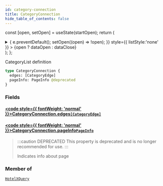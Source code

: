 ```yaml
---
id: category-connection
title: CategoryConnection
hide_table_of_contents: false
---
```






const [open, setOpen] = useState(startOpen);
return (
<details {...(open ? { open: true } : {})} className="details" style={{ border:'none', boxShadow:'none', background:'var(--ifm-background-color)' }}>
<summary
onClick={(e) => {
e.preventDefault();
setOpen((open) => !open);
}}
style={{ listStyle:'none' }} >
{open ? dataOpen : dataClose}
</summary>
{open && children}
</details>
);
};

CategoryList definition

```graphql
type CategoryConnection {
  edges: [CategoryEdge]
  pageInfo: PageInfo @deprecated
}
```

### Fields

#### [<code style={{ fontWeight: 'normal' }}>CategoryConnection.<b>edges</b></code>](#)<Bullet />[`[CategoryEdge]`](/api/objects/category-edge) <Badge class="badge badge--secondary" text="list"/> <Badge class="badge badge--secondary" text="object"/>

>

#### [<code style={{ fontWeight: 'normal' }}>CategoryConnection.<b>pageInfo</b></code>](#)<Bullet />[`PageInfo`](/api/objects/page-info) <Badge class="badge badge--deprecated badge--secondary" text="deprecated"/> <Badge class="badge badge--secondary" text="object"/>

> :::caution DEPRECATED
> This property is deprecated and is no longer recommended for use.
> :::
>
> Indicates info about page

### Member of

[`HotelXQuery`](/api/objects/hotel-xquery) <Badge class="badge badge--secondary" text="object"/>
